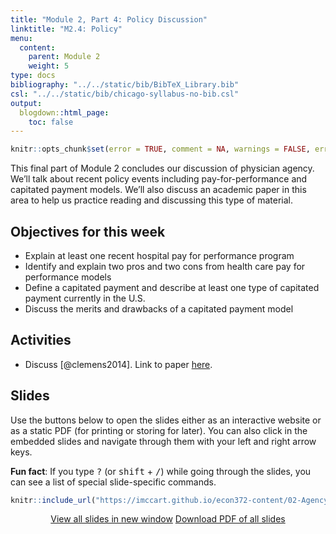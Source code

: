 ```yaml
---
title: "Module 2, Part 4: Policy Discussion"
linktitle: "M2.4: Policy"
menu:
  content:
    parent: Module 2
    weight: 5
type: docs
bibliography: "../../static/bib/BibTeX_Library.bib"
csl: "../../static/bib/chicago-syllabus-no-bib.csl"
output:
  blogdown::html_page:
    toc: false
---
```


```r
knitr::opts_chunk$set(error = TRUE, comment = NA, warnings = FALSE, errors = FALSE, messages = FALSE, tidy = FALSE, echo = FALSE)
```

This final part of Module 2 concludes our discussion of physician agency. We'll talk about recent policy events including pay-for-performance and capitated payment models. We'll also discuss an academic paper in this area to help us practice reading and discussing this type of material.

## Objectives for this week
- Explain at least one recent hospital pay for performance program
- Identify and explain two pros and two cons from health care pay for performance models
- Define a capitated payment and describe at least one type of capitated payment currently in the U.S.
- Discuss the merits and drawbacks of a capitated payment model


## Activities
- Discuss [@clemens2014]. Link to paper [here](https://www.aeaweb.org/articles?id=10.1257/aer.104.4.1320).


## Slides
Use the buttons below to open the slides either as an interactive website or as a static PDF (for printing or storing for later). You can also click in the embedded slides and navigate through them with your left and right arrow keys.

:::fyi
**Fun fact**: If you type <kbd>?</kbd> (or <kbd>shift</kbd> + <kbd>/</kbd>) while going through the slides, you can see a list of special slide-specific commands.
:::

<center>

```r
knitr::include_url("https://imccart.github.io/econ372-content/02-Agency/02-agency4.html")
```


<p><a class="btn btn-primary btn-lg" target="_blank" href="https://imccart.github.io/econ372-content/02-Agency/02-agency4.html"><i class="fas fa-external-link-alt"></i> View all slides in new window</a> <a class="btn btn-primary btn-lg" target="_blank" href="https://imccart.github.io/econ372-content/02-Agency/02-agency4.pdf" role="button"><i class="far fa-file-pdf"></i> Download PDF of all slides</a></p>

</center>